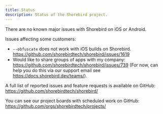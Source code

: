 ```yaml
---
title: Status
description: Status of the Shorebird project.
---
```


There are no known major issues with Shorebird on iOS or Android.

Issues affecting some customers:

- `--obfuscate` does not work with iOS builds on Shorebird.
  https://github.com/shorebirdtech/shorebird/issues/1619
- Would like to share groups of apps with my company: https://github.com/shorebirdtech/shorebird/issues/739 (For now, can help you do this via our support email see https://docs.shorebird.dev/teams/).

A full list of reported issues and feature requests is available on GitHub:
https://github.com/shorebirdtech/shorebird/

You can see our project boards with scheduled work on GitHub:
https://github.com/orgs/shorebirdtech/projects/
